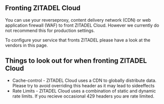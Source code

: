 ## Fronting ZITADEL Cloud

You can use your reverseproxy, content delivery network (CDN) or web application firewall (WAF) to front ZITADEL Cloud.
However we currently do not recommend this for production settings.

To configure your service that fronts ZITADEL please have a look at the vendors in this page.

## Things to look out for when fronting ZITADEL Cloud

- Cache-control - ZITADEL Cloud uses a CDN to globally distribute data. Please try to avoid overriding this header as it may lead to sideeffects
- Rate Limits - ZITADEL Cloud uses a combination of static and dynamic rate limits. If you recieve occasional 429 headers you are rate limited.
